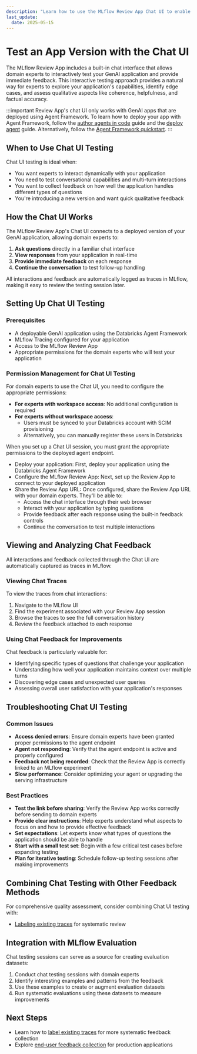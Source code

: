 ```yaml
---
description: "Learn how to use the MLflow Review App Chat UI to enable domain experts to test and provide feedback on your GenAI applications"
last_update:
  date: 2025-05-15
---
```


# Test an App Version with the Chat UI

The MLflow Review App includes a built-in chat interface that allows domain experts to interactively test your GenAI application and provide immediate feedback. This interactive testing approach provides a natural way for experts to explore your application's capabilities, identify edge cases, and assess qualitative aspects like coherence, helpfulness, and factual accuracy.

<!-- TODO: add screenshot -->

:::important
Review App's chat UI only works with GenAI apps that are deployed using Agent Framework. To learn how to deploy your app with Agent Framework, follow the [author agents in code](/generative-ai/agent-framework/author-agent) guide and the [deploy agent](/generative-ai/agent-framework/deploy-agent) guide. Alternatively, follow the [Agent Framework quickstart](/generative-ai/tutorials/agent-quickstart).
:::

## When to Use Chat UI Testing

Chat UI testing is ideal when:

- You want experts to interact dynamically with your application
- You need to test conversational capabilities and multi-turn interactions
- You want to collect feedback on how well the application handles different types of questions
- You're introducing a new version and want quick qualitative feedback

## How the Chat UI Works

The MLflow Review App's Chat UI connects to a deployed version of your GenAI application, allowing domain experts to:

1. **Ask questions** directly in a familiar chat interface
2. **View responses** from your application in real-time
3. **Provide immediate feedback** on each response
4. **Continue the conversation** to test follow-up handling

All interactions and feedback are automatically logged as traces in MLflow, making it easy to review the testing session later.

## Setting Up Chat UI Testing

### Prerequisites

- A deployable GenAI application using the Databricks Agent Framework
- MLflow Tracing configured for your application
- Access to the MLflow Review App
- Appropriate permissions for the domain experts who will test your application

### Permission Management for Chat UI Testing

For domain experts to use the Chat UI, you need to configure the appropriate permissions:

- **For experts with workspace access**: No additional configuration is required
- **For experts without workspace access**:
  - Users must be synced to your Databricks account with SCIM provisioning
  - Alternatively, you can manually register these users in Databricks

When you set up a Chat UI session, you must grant the appropriate permissions to the deployed agent endpoint.

- Deploy your application: First, deploy your application using the Databricks Agent Framework
- Configure the MLflow Review App: Next, set up the Review App to connect to your deployed application
- Share the Review App URL: Once configured, share the Review App URL with your domain experts. They'll be able to:
  - Access the chat interface through their web browser
  - Interact with your application by typing questions
  - Provide feedback after each response using the built-in feedback controls
  - Continue the conversation to test multiple interactions

<!-- TODO: code snippet for each step -->

## Viewing and Analyzing Chat Feedback

All interactions and feedback collected through the Chat UI are automatically captured as traces in MLflow.

### Viewing Chat Traces

To view the traces from chat interactions:

1. Navigate to the MLflow UI
2. Find the experiment associated with your Review App session
3. Browse the traces to see the full conversation history
4. Review the feedback attached to each response

### Using Chat Feedback for Improvements

Chat feedback is particularly valuable for:

- Identifying specific types of questions that challenge your application
- Understanding how well your application maintains context over multiple turns
- Discovering edge cases and unexpected user queries
- Assessing overall user satisfaction with your application's responses

<!-- TODO: add ### Analyzing Chat Feedback Patterns and code snippet -->

## Troubleshooting Chat UI Testing

### Common Issues

- **Access denied errors**: Ensure domain experts have been granted proper permissions to the agent endpoint
- **Agent not responding**: Verify that the agent endpoint is active and properly configured
- **Feedback not being recorded**: Check that the Review App is correctly linked to an MLflow experiment
- **Slow performance**: Consider optimizing your agent or upgrading the serving infrastructure

### Best Practices

- **Test the link before sharing**: Verify the Review App works correctly before sending to domain experts
- **Provide clear instructions**: Help experts understand what aspects to focus on and how to provide effective feedback
- **Set expectations**: Let experts know what types of questions the application should be able to handle
- **Start with a small test set**: Begin with a few critical test cases before expanding testing
- **Plan for iterative testing**: Schedule follow-up testing sessions after making improvements

## Combining Chat Testing with Other Feedback Methods

For comprehensive quality assessment, consider combining Chat UI testing with:

- [Labeling existing traces](/genai/human-feedback/expert-feedback/label-existing-traces) for systematic review

## Integration with MLflow Evaluation

Chat testing sessions can serve as a source for creating evaluation datasets:

1. Conduct chat testing sessions with domain experts
2. Identify interesting examples and patterns from the feedback
3. Use these examples to create or augment evaluation datasets
4. Run systematic evaluations using these datasets to measure improvements

## Next Steps

- Learn how to [label existing traces](/genai/human-feedback/expert-feedback/label-existing-traces) for more systematic feedback collection
- Explore [end-user feedback collection](/genai/human-feedback/user-feedback) for production applications
